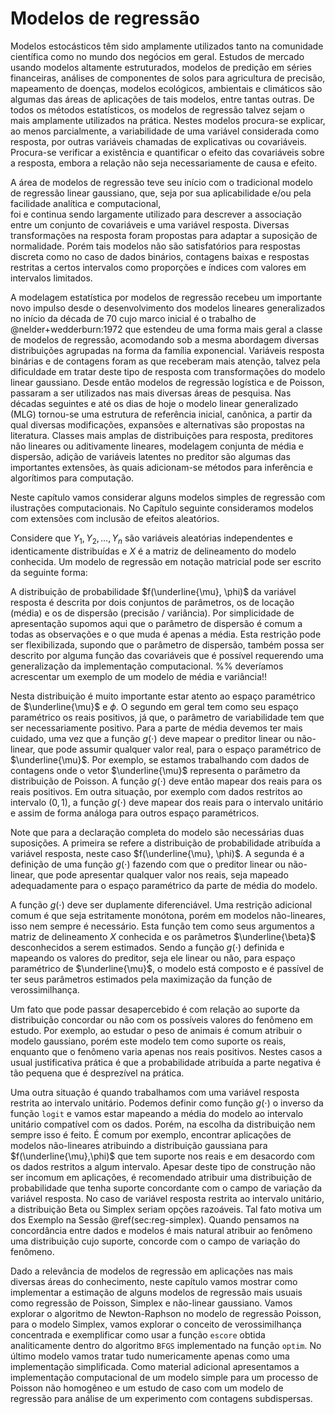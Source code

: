 # Modelos de regressão {#cap:reg}

Modelos estocásticos têm sido amplamente utilizados tanto na comunidade científica 
como no mundo dos negócios em geral. 
Estudos de mercado usando modelos altamente estruturados, modelos de predição em séries financeiras, análises de componentes de solos para agricultura de precisão, mapeamento de doenças,
modelos ecológicos, ambientais e climáticos são algumas das áreas de aplicações de tais modelos, entre tantas outras.
De todos os métodos estatísticos, os modelos de regressão talvez sejam o mais amplamente utilizados na
prática. Nestes modelos procura-se explicar, ao menos parcialmente, a variabilidade de 
uma variável considerada como resposta, por outras variáveis chamadas de explicativas ou covariáveis.
Procura-se verificar a existência e quantificar
o efeito das covariáveis sobre a resposta, 
embora a relação não seja necessariamente de causa e efeito.

A área de modelos de regressão teve seu início com o tradicional modelo de regressão linear gaussiano, 
que, seja por sua aplicabilidade e/ou pela facilidade analítica e computacional,   
foi e continua sendo largamente utilizado para descrever a associação entre um conjunto de covariáveis e uma variável resposta. 
Diversas transformações na resposta foram propostas para adaptar a suposição de normalidade. 
Porém tais modelos não são satisfatórios para respostas discreta como no caso de dados binários, 
contagens baixas e respostas restritas a certos intervalos como proporções 
e índices com valores em intervalos limitados.

A modelagem estatística por modelos de regressão recebeu um importante novo impulso desde o
desenvolvimento dos modelos lineares generalizados 
no início da década de $70$ cujo marco inicial é o trabalho de 
@nelder+wedderburn:1972 que estendeu de uma forma mais geral a classe de modelos
de regressão, acomodando sob a mesma abordagem diversas distribuições agrupadas na forma da 
família exponencial. 
Variáveis resposta binárias e de contagens foram as que receberam mais atenção, talvez pela dificuldade em tratar deste tipo de resposta com transformações do modelo linear gaussiano.
Desde então modelos de regressão logística e de Poisson, passaram a ser utilizados 
nas mais diversas áreas de pesquisa.
Nas décadas seguintes e até os dias de hoje
o modelo linear generalizado (MLG) tornou-se uma estrutura de referência inicial, canônica, 
a partir da qual diversas modificações, expansões e alternativas são propostas na literatura.
Classes mais amplas de distribuições para resposta, preditores não lineares ou aditivamente lineares, 
modelagem conjunta de média e dispersão, adição de variáveis latentes no preditor
são algumas das importantes extensões, às quais adicionam-se métodos 
para inferência e algorítimos para computação.

Neste capítulo vamos considerar alguns modelos simples de regressão
com ilustrações computacionais. No Capítulo seguinte consideramos 
modelos com extensões com inclusão de efeitos aleatórios.

Considere que $Y_1, Y_2, \ldots, Y_n$ são variáveis aleatórias independentes e identicamente distribuídas e $X$ é a matriz de delineamento do modelo conhecida. Um modelo de regressão em notação matricial pode ser escrito da seguinte forma:
\begin{align*}
Y|X &\sim f(\underline{\mu}, \phi) \\
\underline{\mu} &= g(X;\underline{\beta}).
\end{align*}

A distribuição de probabilidade  $f(\underline{\mu}, \phi)$ da variável resposta é descrita por dois conjuntos de parâmetros, os de locação (média) e os de dispersão (precisão / variância). 
Por simplicidade de apresentação supomos aqui que o parâmetro de dispersão é comum a todas as observações 
e o que muda é apenas a média. 
Esta restrição pode ser flexibilizada, supondo que o parâmetro de dispersão, 
também possa ser descrito por alguma função das covariáveis
 que é possível requerendo uma generalização da implementação computacional. 
%% deveríamos acrescentar um exemplo de um modelo de média e variância!!

Nesta distribuição é muito importante estar atento ao espaço paramétrico de $\underline{\mu}$ e $\phi$. O segundo em geral tem como seu espaço paramétrico os reais positivos, já que, 
o parâmetro de variabilidade tem que ser necessariamente positivo. 
Para a parte de média devemos ter mais cuidado, uma vez que a função $g(\cdot)$ deve mapear o preditor linear ou não-linear, que pode assumir qualquer valor real, para o espaço paramétrico de $\underline{\mu}$. 
Por exemplo, se estamos trabalhando com dados de contagens onde o vetor $\underline{\mu}$ representa o parâmetro da distribuição de Poisson.
 A função $g(\cdot)$ deve então mapear dos reais para os reais positivos. 
 Em outra situação, por exemplo com dados restritos ao intervalo $(0,1)$, 
 a função $g(\cdot)$ deve mapear dos reais para o intervalo unitário e assim de forma análoga para outros espaço paramétricos.

Note que para a declaração completa do modelo são necessárias duas suposições. 
A primeira se refere a distribuição de probabilidade atribuída a variável resposta, neste caso $f(\underline{\mu}, \phi)$. A segunda é a definição de uma função $g(\cdot)$ fazendo com que o preditor linear ou não-linear, 
que pode apresentar qualquer valor nos reais, 
seja mapeado adequadamente para o espaço paramétrico da parte de média do modelo.

A função $g(\cdot)$ deve ser duplamente diferenciável. Uma restrição adicional comum é que seja estritamente monótona, porém em modelos não-lineares, isso nem sempre é necessário. Esta função tem como seus argumentos a matriz de delineamento $X$ conhecida e os parâmetros $\underline{\beta}$ desconhecidos a serem estimados. Sendo a função $g(\cdot)$ definida e mapeando os valores do preditor, seja ele linear ou não, para espaço paramétrico de $\underline{\mu}$, o modelo está composto e é passível de ter seus parâmetros estimados pela maximização da função de verossimilhança.

Um fato que pode passar desapercebido é com relação ao suporte da distribuição concordar ou não com os possíveis valores do fenômeno em estudo. Por exemplo, ao estudar o peso de animais é comum atribuir o modelo gaussiano, porém este modelo tem como suporte os reais, enquanto que o fenômeno varia apenas nos reais positivos. Nestes casos a usual justificativa prática é que a probabilidade atribuída a parte negativa é tão pequena que é desprezível na prática.

Uma outra situação é quando trabalhamos com uma variável resposta restrita ao intervalo unitário.
Podemos definir como função $g(\cdot)$ o inverso da função `logit` e vamos estar mapeando a média do modelo ao intervalo unitário compatível com os dados. 
Porém, na escolha da distribuição nem sempre isso é feito. 
É comum por exemplo, encontrar aplicações de modelos não-lineares atribuindo 
a distribuição gaussiana para $f(\underline{\mu},\phi)$  que tem suporte nos reais e em 
desacordo com os dados restritos a algum intervalo. 
Apesar deste tipo de construção não ser incomum em aplicações, 
é recomendado atribuir uma distribuição de probabilidade que 
tenha suporte concordante com o campo de variação da variável resposta. 
No caso de variável resposta restrita ao intervalo unitário, a distribuição Beta ou Simplex seriam opções razoáveis. 
Tal fato motiva um dos Exemplo na Sessão \@ref(sec:reg-simplex).
Quando pensamos na concordância entre dados e modelos é mais natural atribuir ao fenômeno uma distribuição cujo suporte, concorde com o campo de variação do fenômeno.

Dado a relevância de modelos de regressão em aplicações nas mais diversas áreas do conhecimento, 
neste capítulo vamos mostrar como implementar a estimação de alguns modelos de regressão mais usuais 
como regressão de Poisson, Simplex e não-linear gaussiano.
Vamos explorar o algoritmo de Newton-Raphson no modelo de regressão Poisson, para o modelo Simplex, vamos explorar o conceito de verossimilhança concentrada e exemplificar como usar a função `escore` obtida analiticamente dentro do algoritmo `BFGS` implementado na função `optim`. No último modelo vamos tratar tudo numericamente apenas como uma implementação simplificada. 
Como material adicional apresentamos a implementação computacional de 
um modelo simple para um processo de Poisson não homogêneo  e 
um estudo de caso com um modelo de regressão para análise de um experimento com contagens subdispersas.
